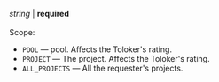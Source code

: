 _string_ \| **required**<br/><br/>Scope:

- `POOL` — pool. Affects the Toloker's rating.
- `PROJECT` — The project. Affects the Toloker's rating.
- `ALL_PROJECTS` — All the requester's projects.
